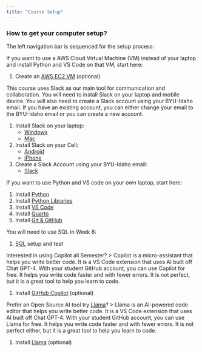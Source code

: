 ```yaml
---
title: "Course Setup"
---
```


### How to get your computer setup?

The left navigation bar is sequenced for the setup process:  

If you want to use a AWS Cloud Virtual Machine (VM) instead of your laptop and install Python and VS Code on that VM, start here:  

1. Create an [AWS EC2 VM](/Setup/aws_setup.qmd) (optional)  
 
This course uses Slack as our main tool for communication and collaboration.  You will need to install Slack on your laptop and mobile device.  You will also need to create a Slack account using your BYU-Idaho email. If you have an existing account, you can either change your email to the BYU-Idaho email or you can create a new account.

1. Install Slack on your laptop: 
    * [Windows](https://slack.com/downloads/windows)  
    * [Mac](https://slack.com/intl/en-in/downloads/mac)  
1. Install Slack on your Cell: 
    * [Android](https://slack.com/downloads/android)  
    * [iPhone](https://slack.com/downloads/ios)
1. Create a Slack Account using your BYU-Idaho email: 
    * [Slack](https://slack.com/get-started#/createnew) 

If you want to use Python and VS code on your own laptop, start here:  

1. Install [Python](/Setup/python_setup.qmd)
1. Install [Python Libraries](/Setup/python_lib.qmd)    
1. Install [VS Code](/Setup/vs_code_setup.qmd)  
1. Install [Quarto](/Setup/quarto_setup.qmd)  
1. Install [Git & GitHub](/Setup/git_github_setup.qmd) 
<!-- 1. Plotly Express Setup [Python](/Setup/plotly_setup.qmd)  -->
<!--1. Install Altair--> 

You will need to use SQL in Week 6:

1. [SQL](/Setup/sql_setup.qmd) setup and test

Interested in using Copilot all Semester? 
> Copilot is a micro-assistant that helps you write better code. It is a VS Code extension that uses AI built off Chat GPT-4. With your student GitHub account, you can use Copilot for free. It helps you write code faster and with fewer errors. It is not perfect, but it is a great tool to help you learn to code.

1. Install [GitHub Copilot](/Setup/copilot_setup.qmd) (optional)

Prefer an Open Source AI tool try [Llama](https://ollama.com/library/codellama)?
> Llama is an AI-powered code editor that helps you write better code. It is a VS Code extension that uses AI built off Chat GPT-4. With your student GitHub account, you can use Llama for free. It helps you write code faster and with fewer errors. It is not perfect either, but it is a great tool to help you learn to code.

1. Install [Llama](https://generativeai.pub/100-local-llama-coding-assistant-bye-bye-gpt-4-cbd2b507b822) (optional)
